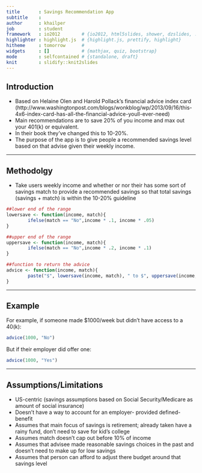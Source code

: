 ```yaml
---
title       : Savings Recommendation App
subtitle    : 
author      : khailper
job         : student
framework   : io2012        # {io2012, html5slides, shower, dzslides, ...}
highlighter : highlight.js  # {highlight.js, prettify, highlight}
hitheme     : tomorrow      # 
widgets     : []            # {mathjax, quiz, bootstrap}
mode        : selfcontained # {standalone, draft}
knit        : slidify::knit2slides
---
```


## Introduction

- Based on Helaine Olen and Harold Pollack's financial advice index card
(http://www.washingtonpost.com/blogs/wonkblog/wp/2013/09/16/this-4x6-index-card-has-all-the-financial-advice-youll-ever-need)
- Main recommendations are to save 20% of you income and max out your 401(k) or equivalent.
- In their book they've changed this to 10-20%.
- The purpose of the app is to give people a recommended savings level based on that advise given their weekly income.

---

## Methodolgy

- Take users weekly income and whether or nor their has some sort of savings match to provide a recommended savings so that total savings (savings + match) is within the 10-20% guideline

```r
##lower end of the range
lowersave <- function(income, match){
        ifelse(match == "No",income * .1, income * .05)
}

##upper end of the range
uppersave <- function(income, match){
        ifelse(match == "No",income * .2, income * .1)
}

##function to return the advice
advice <- function(income, match){
        paste("$", lowersave(income, match), " to $", uppersave(income, match), collapse = "")
}
```

---

## Example

For example, if someone made $1000/week but didn't have access to a 40(k):
```r
advice(1000, "No")
```

But if their employer did offer one:
```r
advice(1000, "Yes")
```

---

## Assumptions/Limitations

- US-centric (savings assumptions based on Social Security/Medicare as amount of social insurance)
- Doesn't have a way to account for an employer- provided defined-benefit
- Assumes that main focus of savings is retirement; already taken have a rainy fund, don't need to save for kid's college
- Assumes match doesn't cap out before 10% of income
- Assumes that advisee made reasonable savings choices in the past and doesn't need to make up for low savings
- Assumes that person can afford to adjust there budget around that savings level